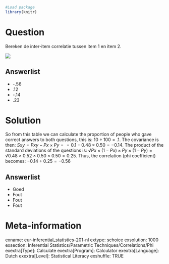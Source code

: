 ```{r, echo = FALSE, results = "hide"}
#Load package
library(knitr)
```

Question
========
Bereken de inter-item correlatie tussen item 1 en item 2.

![](Phi Correlation_1.PNG)

Answerlist
----------
* -.56
* .12
* -.14
* .23


Solution
========
So from this table we can calculate the proportion of people who gave correct answers to both questions, this is: $10 \div 100=.1$. 
The covariance is then: $Sxy = Pxy - Px \times Py = =0.1 - 0.48 \times 0.50= -0.14$.
The product of the standard deviations of the questions is: $√Px \times (1-Px) \times Py \times (1 - Py) = √0.48 \times 0.52 \times 0.50 \times 0.50 = 0.25$.
Thus, the correlation (phi coefficient) becomes: $-0.14 \div 0.25 = -0.56$

Answerlist
----------
* Goed
* Fout
* Fout
* Fout


Meta-information
================
exname: eur-inferential_statistics-201-nl
extype: schoice
exsolution: 1000
exsection: Inferential Statistics/Parametric Techniques/Correlations/Phi
exextra[Type]: Calculate
exextra[Program]: Calculator
exextra[Language]: Dutch
exextra[Level]: Statistical Literacy
exshuffle: TRUE
